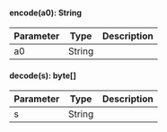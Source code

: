 
#### encode(a0): String



| Parameter       | Type |  Description |
| --------------- | -------- | -------- |
| a0 | String |   |

#### decode(s): byte[]



| Parameter       | Type |  Description |
| --------------- | -------- | -------- |
| s | String |   |
